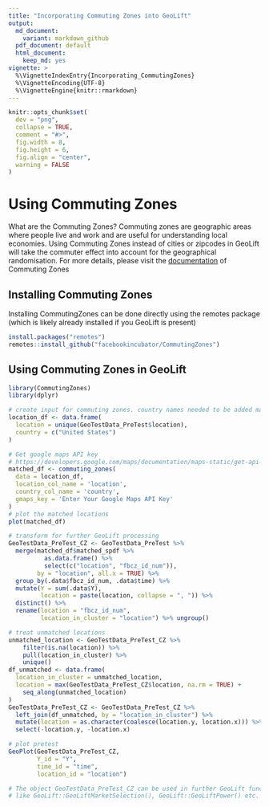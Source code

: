 ```yaml
---
title: "Incorporating Commuting Zones into GeoLift"
output: 
  md_document:
    variant: markdown_github
  pdf_document: default
  html_document: 
    keep_md: yes
vignette: >
  %\VignetteIndexEntry{Incorporating_CommutingZones}
  %\VignetteEncoding{UTF-8}
  %\VignetteEngine{knitr::rmarkdown}
---
```

```r
knitr::opts_chunk$set(
  dev = "png",
  collapse = TRUE,
  comment = "#>",
  fig.width = 8,
  fig.height = 6,
  fig.align = "center",
  warning = FALSE
)
```

# Using Commuting Zones

What are the Commuting Zones? Commuting zones are geographic areas where people 
live and work and are useful for understanding local economies. Using Commuting
Zones instead of cities or zipcodes in GeoLift will take the commuter effect
into account for the geographical randomisation. For more details, please visit 
the [documentation](https://facebookincubator.github.io/CommutingZones/docs/intro) of Commuting Zones

## Installing Commuting Zones

Installing CommutingZones can be done directly using the remotes package (which is likely already installed if you GeoLift is present)

``` r
install.packages("remotes")
remotes::install_github("facebookincubator/CommutingZones")
```

## Using Commuting Zones in GeoLift
``` r
library(CommutingZones)
library(dplyr)

# create input for commuting zones. country names needed to be added manually
location_df <- data.frame(
  location = unique(GeoTestData_PreTest$location),
  country = c("United States")
)

# Get google maps API key 
# https://developers.google.com/maps/documentation/maps-static/get-api-key/
matched_df <- commuting_zones(
  data = location_df,
  location_col_name = 'location',
  country_col_name = 'country',
  gmaps_key = 'Enter Your Google Maps API Key'
)
# plot the matched locations
plot(matched_df)

# transform for further GeoLift processing
GeoTestData_PreTest_CZ <- GeoTestData_PreTest %>% 
  merge(matched_df$matched_spdf %>% 
          as.data.frame() %>% 
          select(c("location", "fbcz_id_num")), 
        by = "location", all.x = TRUE) %>% 
  group_by(.data$fbcz_id_num, .data$time) %>% 
  mutate(Y = sum(.data$Y),
         location = paste(location, collapse = ", ")) %>% 
  distinct() %>% 
  rename(location = "fbcz_id_num", 
         location_in_cluster = "location") %>% ungroup()

# treat unmatched locations
unmatched_location <- GeoTestData_PreTest_CZ %>% 
    filter(is.na(location)) %>% 
    pull(location_in_cluster) %>% 
    unique()
df_unmatched <- data.frame(
  location_in_cluster = unmatched_location,
  location = max(GeoTestData_PreTest_CZ$location, na.rm = TRUE) + 
    seq_along(unmatched_location)
)
GeoTestData_PreTest_CZ <- GeoTestData_PreTest_CZ %>% 
  left_join(df_unmatched, by = "location_in_cluster") %>% 
  mutate(location = as.character(coalesce(location.y, location.x))) %>% 
  select(-location.y, -location.x)

# plot pretest
GeoPlot(GeoTestData_PreTest_CZ,
        Y_id = "Y",
        time_id = "time",
        location_id = "location")

# The object GeoTestData_PreTest_CZ can be used in further GeoLift functions 
# like GeoLift::GeoLiftMarketSelection(), GeoLift::GeoLiftPower() etc.

```